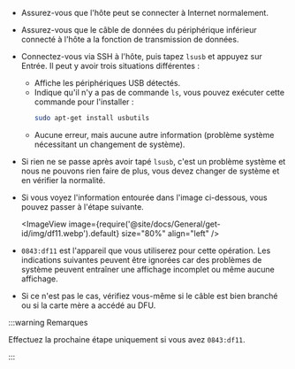 * Assurez-vous que l'hôte peut se connecter à Internet normalement.
* Assurez-vous que le câble de données du périphérique inférieur connecté à l'hôte a la fonction de transmission de données.
* Connectez-vous via SSH à l'hôte, puis tapez `lsusb` et appuyez sur Entrée. Il peut y avoir trois situations différentes :
    * Affiche les périphériques USB détectés.
    * Indique qu'il n'y a pas de commande `ls`, vous pouvez exécuter cette commande pour l'installer :
        ```bash
        sudo apt-get install usbutils
        ```
    * Aucune erreur, mais aucune autre information (problème système nécessitant un changement de système).
* Si rien ne se passe après avoir tapé `lsusb`, c'est un problème système et nous ne pouvons rien faire de plus, vous devez changer de système et en vérifier la normalité.
* Si vous voyez l'information entourée dans l'image ci-dessous, vous pouvez passer à l'étape suivante.

    <ImageView image={require('@site/docs/General/get-id/img/df11.webp').default} size="80%" align="left" /> 

* `0843:df11` est l'appareil que vous utiliserez pour cette opération. Les indications suivantes peuvent être ignorées car des problèmes de système peuvent entraîner une affichage incomplet ou même aucune affichage.
* Si ce n'est pas le cas, vérifiez vous-même si le câble est bien branché ou si la carte mère a accédé au DFU.

:::warning Remarques

Effectuez la prochaine étape uniquement si vous avez `0843:df11`.

:::
